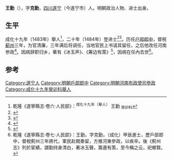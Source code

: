{{Otheruses|other=名为王勤的其他人物|王勤}}
{{Otheruses|other=名为王克勤的其他人物|王克勤}}

'''王勤'''（{{bd|？||？}}），字'''克勤'''，[[四川|四川]][[遂宁|遂宁]]（今遂宁市）人。明朝政治人物、进士出身。

== 生平 ==
成化十九年（1483年）舉人<ref>乾隆《遂寧縣志·卷六·人民部》：<sup>成化十九年（舉人）</sup> 王勤 <sub>癸卯科</sub></ref>，二十年（1484年）登进士<ref>{{Cite book|title=涪上脞谭 巴蜀文化与文献论集|last=胡传淮著|first=|publisher=成都：巴蜀书社|year=2018.08|isbn=978-7-5531-1007-3|location=|pages=220}}</ref><ref>{{Cite book|title=遂宁历史名人研究|last=胡传淮著；四川宋瓷博物馆编|first=|publisher=成都：[[巴蜀书社|巴蜀书社]]|year=2017.12|isbn=978-7-5531-0858-2|location=|pages=102}}</ref>。历任[[户部郎中|户部郎中]]，督税[[蓟州|蓟州]]三年，为官清廉，三年满后将调任，当地官民上书请其留任，之后他改任河南参政<ref>{{Cite book|title=遂宁县志校注 乾隆52年本 下|last=杨世洪主编|first=|publisher=成都：巴蜀书社|year=2019.03|isbn=978-7-5531-1065-3|location=|pages=399}}</ref>。因病辞职归乡，著有《冰玉声》、《筹边有策》<ref>{{Cite book|title=巴蜀历代文化名人辞典 古代卷|last=王小红|first=|publisher=成都：[[四川人民出版社|四川人民出版社]]|year=2018.07|isbn=978-7-220-10638-5|location=|pages=230}}</ref>，因病在任內去世<ref>乾隆《遂寧縣志·卷七·人民部》：王勤，字克勤，（成化）甲辰進士，歷戶部郎中，督稅薊州三年將代，軍民赴闕奏留，方推河東參政，以疾卒。後《薊州志》列於宦績，謂勤持身清白，著冰玉聲，籌邊有策，至今稱之云，祀鄉賢。</ref>。

==参考==
{{reflist}}
{{成化二十年甲辰科殿試金榜}}

[[Category:遂宁人|Category:遂宁人]]
[[Category:明朝戶部郎中|Category:明朝戶部郎中]]
[[Category:明朝河南布政使司參政|Category:明朝河南布政使司參政]]
[[Category:成化十九年癸卯科舉人|Category:成化十九年癸卯科舉人]]